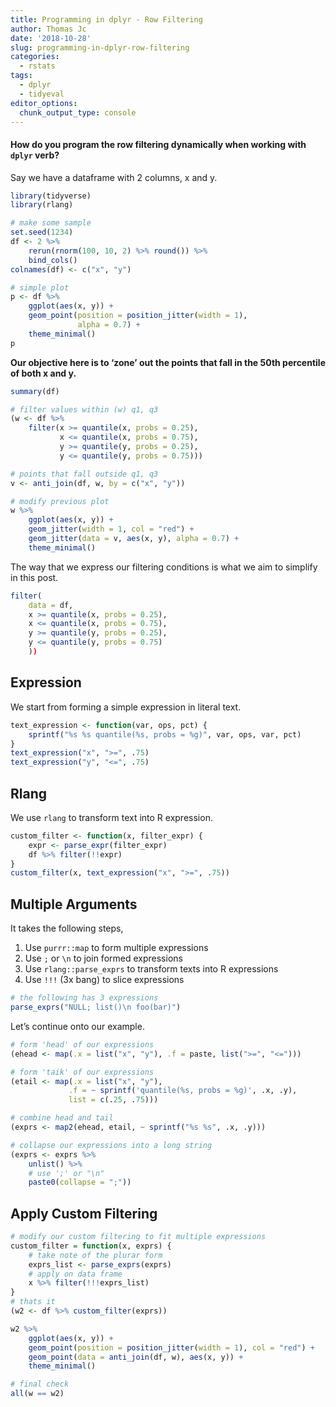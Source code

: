 ```yaml
---
title: Programming in dplyr - Row Filtering
author: Thomas Jc
date: '2018-10-28'
slug: programming-in-dplyr-row-filtering
categories:
  - rstats
tags:
  - dplyr
  - tidyeval
editor_options: 
  chunk_output_type: console
---
```


#### How do you program the row filtering dynamically when working with `dplyr` verb?

Say we have a dataframe with 2 columns, x and y.

```r
library(tidyverse)
library(rlang)

# make some sample
set.seed(1234)
df <- 2 %>% 
    rerun(rnorm(100, 10, 2) %>% round()) %>% 
    bind_cols()
colnames(df) <- c("x", "y")

# simple plot
p <- df %>% 
    ggplot(aes(x, y)) + 
    geom_point(position = position_jitter(width = 1), 
               alpha = 0.7) +
    theme_minimal()
p
```

**Our objective here is to 'zone' out the points that fall in the 50th percentile of both x and y.**

```r
summary(df)

# filter values within (w) q1, q3
(w <- df %>% 
    filter(x >= quantile(x, probs = 0.25),
           x <= quantile(x, probs = 0.75),
           y >= quantile(y, probs = 0.25),
           y <= quantile(y, probs = 0.75)))

# points that fall outside q1, q3
v <- anti_join(df, w, by = c("x", "y"))

# modify previous plot
w %>% 
    ggplot(aes(x, y)) + 
    geom_jitter(width = 1, col = "red") + 
    geom_jitter(data = v, aes(x, y), alpha = 0.7) + 
    theme_minimal()
```

The way that we express our filtering conditions is what we aim to simplify in this post.

```r
filter(
    data = df,
    x >= quantile(x, probs = 0.25),
    x <= quantile(x, probs = 0.75),
    y >= quantile(y, probs = 0.25),
    y <= quantile(y, probs = 0.75)
    ))
```

## Expression

We start from forming a simple expression in literal text. 

```r
text_expression <- function(var, ops, pct) {
    sprintf("%s %s quantile(%s, probs = %g)", var, ops, var, pct)
}
text_expression("x", ">=", .75)
text_expression("y", "<=", .75)
```

## Rlang

We use `rlang` to transform text into R expression.

```r
custom_filter <- function(x, filter_expr) {
    expr <- parse_expr(filter_expr)
    df %>% filter(!!expr)
}
custom_filter(x, text_expression("x", ">=", .75))
```

## Multiple Arguments

It takes the following steps, 

1. Use `purrr::map` to form multiple expressions
2. Use `;` or `\n` to join formed expressions
3. Use `rlang::parse_exprs` to transform texts into R expressions
4. Use `!!!` (3x bang) to slice expressions

```r
# the following has 3 expressions
parse_exprs("NULL; list()\n foo(bar)")
```

Let's continue onto our example. 

```r
# form 'head' of our expressions
(ehead <- map(.x = list("x", "y"), .f = paste, list(">=", "<=")))

# form 'taik' of our expressions
(etail <- map(.x = list("x", "y"), 
             .f = ~ sprintf('quantile(%s, probs = %g)', .x, .y),
             list = c(.25, .75)))

# combine head and tail
(exprs <- map2(ehead, etail, ~ sprintf("%s %s", .x, .y)))

# collapse our expressions into a long string
(exprs <- exprs %>% 
    unlist() %>% 
    # use ';' or "\n"
    paste0(collapse = ";"))
```

## Apply Custom Filtering

```r
# modify our custom filtering to fit multiple expressions
custom_filter = function(x, exprs) {
    # take note of the plurar form
    exprs_list <- parse_exprs(exprs)
    # apply on data frame
    x %>% filter(!!!exprs_list)
}
# thats it
(w2 <- df %>% custom_filter(exprs))
```

```r
w2 %>% 
    ggplot(aes(x, y)) +
    geom_point(position = position_jitter(width = 1), col = "red") + 
    geom_point(data = anti_join(df, w), aes(x, y)) +
    theme_minimal()

# final check
all(w == w2)
```

